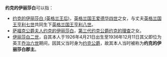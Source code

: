 {{NoteTA
| 1 = zh-cn:伊丽莎白;zh-hk:伊利沙伯;zh-tw:伊莉莎白;
| 2 = zh-cn:英王;zh-hk:英皇;zh-tw:英王;
| 3 = zh-cn:乔治;zh-hk:佐治;zh-tw:乔治;
}}
'''约克的伊丽莎白'''可以指：

*[[约克的伊丽莎白_(英格兰王后)|约克的伊丽莎白 (英格兰王后)]]，[[英格蘭君主列表|英格兰国王]][[爱德华四世|爱德华四世]]之女，与丈夫[[英格蘭君主列表|英格兰国王]][[亨利七世_(英格兰)|亨利七世]]共同生下[[英格蘭君主列表|英格兰国王]][[亨利八世|亨利八世]]。
*[[萨福克公爵夫人约克的伊丽莎白|萨福克公爵夫人约克的伊丽莎白]]，[[第三代约克公爵约克的理查|第三代约克公爵约克的理查]]之女。
*[[伊丽莎白二世|伊丽莎白二世]]，自其本人于1926年4月21日出生至1936年12月11日其父即位为英王[[乔治六世|乔治六世]]期间，因其父当时身为[[约克公爵|约克公爵]]，故其本人当时被称为'''约克的伊丽莎白郡主'''。

{{Disambiguation|Y|Cat=七字人名译名消歧义}}